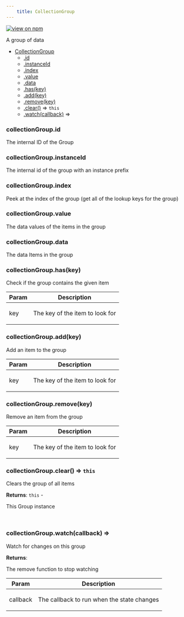 ```yaml
--- 
	title: CollectionGroup 
--- 
```


[![view on npm](http://img.shields.io/npm/v/@plexusjs/core.svg)](https://www.npmjs.org/package/@plexusjs/core)

<p>A group of data</p>


* [CollectionGroup](#CollectionGroup)
    * [.id](#CollectionGroup+id)
    * [.instanceId](#CollectionGroup+instanceId)
    * [.index](#CollectionGroup+index)
    * [.value](#CollectionGroup+value)
    * [.data](#CollectionGroup+data)
    * [.has(key)](#CollectionGroup+has)
    * [.add(key)](#CollectionGroup+add)
    * [.remove(key)](#CollectionGroup+remove)
    * [.clear()](#CollectionGroup+clear) ⇒ <code>this</code>
    * [.watch(callback)](#CollectionGroup+watch) ⇒

<a name="CollectionGroup+id"></a>

### collectionGroup.id
<p>The internal ID of the Group</p>

<a name="CollectionGroup+instanceId"></a>

### collectionGroup.instanceId
<p>The internal id of the group with an instance prefix</p>

<a name="CollectionGroup+index"></a>

### collectionGroup.index
<p>Peek at the index of the group (get all of the lookup keys for the group)</p>

<a name="CollectionGroup+value"></a>

### collectionGroup.value
<p>The data values of the items in the group</p>

<a name="CollectionGroup+data"></a>

### collectionGroup.data
<p>The data Items in the group</p>

<a name="CollectionGroup+has"></a>

### collectionGroup.has(key)
<p>Check if the group contains the given item</p>


| Param | Description |
| --- | --- |
| key | <p>The key of the item to look for</p> |

<a name="CollectionGroup+add"></a>

### collectionGroup.add(key)
<p>Add an item to the group</p>


| Param | Description |
| --- | --- |
| key | <p>The key of the item to look for</p> |

<a name="CollectionGroup+remove"></a>

### collectionGroup.remove(key)
<p>Remove an item from the group</p>


| Param | Description |
| --- | --- |
| key | <p>The key of the item to look for</p> |

<a name="CollectionGroup+clear"></a>

### collectionGroup.clear() ⇒ <code>this</code>
<p>Clears the group of all items</p>

**Returns**: <code>this</code> - <p>This Group instance</p>  
<a name="CollectionGroup+watch"></a>

### collectionGroup.watch(callback) ⇒
<p>Watch for changes on this group</p>

**Returns**: <p>The remove function to stop watching</p>  

| Param | Description |
| --- | --- |
| callback | <p>The callback to run when the state changes</p> |

